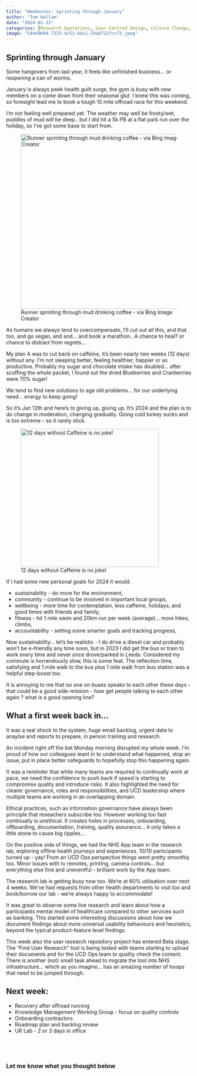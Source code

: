 ```yaml
---
title: "Weeknotes: sprinting through January"
author: "Tom Hallam"
date: "2024-01-12"
categories: [Research Operations, User-Centred Design, Culture Change, Knowledge Management, Leadership, Reporting, Ways of Working, Information Governance, Surveys, Weeknotes]
image: "544d9604-7333-4c53-bdc1-29a0721fccf3.jpeg"
---
```


## Sprinting through January

Some hangovers from last year, it feels like unfinished business… or reopening a can of worms.

January is always peek health guilt surge, the gym is busy with new members on a come down from their seasonal glut. I knew this was coming, so foresight lead me to book a tough 10 mile offroad race for this weekend. 

I’m not feeling well prepared yet. The weather may well be frosty/wet, puddles of mud will be deep..  but I did hit a 5k PB at a flat park run over the holiday, so I've got some base to start from.

![Runner sprinting through mud drinking coffee - via Bing Image Creator](544d9604-7333-4c53-bdc1-29a0721fccf3.jpeg){.external fig-alt="Male runner sprinting through a mud pit while drinking coffee" height="475"}

As humans we always tend to overcompensate, I’ll cut out all this, and that too, and go vegan, and and... and book a marathon.. A chance to heal? or chance to distract from regrets... 

My plan A was to cut back on caffeine, it’s been nearly two weeks (12 days) without any. I’m not sleeping better, feeling healthier, happier or as  productive. Probably my sugar and chocolate intake has doubled... after scoffing the whole packet, I found out the dried Blueberries and Cranberries were 70% sugar!

We tend to find new solutions to age old problems... for our underlying need... energy to keep going!

So it’s Jan 12th and here’s to giving up, giving up. It's 2024 and the plan is to do change in moderation, changing gradually. Going cold turkey sucks and is too extreme  - so it rarely stick. 

![12 days without Caffeine is no joke!](coffee.jpg){.external fig-alt="Costa coffee at its finest" height="375"}

If I had some new personal goals for 2024 it would:

* sustainability - do more for the environment, 
* community - continue to be involved in important local groups,
* wellbeing  - more time for contemplation, less caffeine, holidays, and good times with friends and family,
* fitness - hit 1 mile swim and 20km run per week (average)... more hikes, climbs,
* accountability - setting some smarter goals and tracking progress, 

Now sustainability... let's be realistic - I do drive a diesel car and probably won’t be e-friendly any time soon, but in 2023 I did get the bus or train to work every time and never once drove/parked in Leeds. Considered my commute is horrendously slow, this is some feat. The reflection time, satisfying and 1 mile walk to the bus plus 1 mile walk from bus station was a helpful step-boost too. 

It is annoying to me that no one on buses speaks to each other these days - that could be a good side-mission - how get people talking to each other again ? what is a good opening line?


## What a first week back in...

It was a real shock to the system, huge email backlog, urgent data to anaylse and reports to prepare, in person training and research.

An incident right off the bat Monday morning disrupted my whole week. I’m proud of how our colleagues leant in to understand what happened, stop an issue, put in place better safeguards to hopefully stop this happening again. 

It was a reminder that while many teams are required to continually work at pace, we need the confidence to push back if speed is starting to compromise quality and introduce risks. It also highlighted the need for clearer governance, roles and responsibilities, and UCD leadership where multiple teams are working in an overlapping domain. 

Ethical practices, such as information governance have always been principle that reseachers subscribe too. However working too fast continually is unethical. It creates holes in processes, onboarding, offboarding, documentation, training, quality assurance... it only takes a little stone to cause big ripples...

On the positive side of things, we had the NHS App team in the research lab, exploring offline health journeys and experiences. 10/10 participants turned up - yay! From an UCD Ops perspective things went pretty smoothly too. Minor issues with tv remotes, printing, camera controls... but everything else fine and uneventful - brilliant work by the App team. 

The research lab is getting busy now too. We're at 60% utilisation over next 4 weeks. We’ve had requests from other health departments to visit too and book/borrow our lab - we're always happy to accommodate!

It was great to observe some live research and learn about how a participants mental model of healthcare compared to other services such as banking. This started some interesting discussions about how we document findings about more universal usability behaviours and heuristics, beyond the typical product-feature level findings.

This week also the user research repository project has entered Beta stage. The "Find User Research" tool is being tested with teams starting to upload their documents and for the UCD Ops team to quality check the content. There is another (not) small task ahead to migrate the tool into NHS infrastructure... which as you imagine... has an amazing number of hoops that need to be jumped through. 

## Next week:

* Recovery after offroad running
* Knowledge Management Working Group - focus on quality controls
* Onboarding contractors
* Roadmap plan and backlog review
* UR Lab - 2 or 3 days in office





<br>
---

### Let me know what you thought below

<script src="https://giscus.app/client.js"
        data-repo="thomashallam/thomashallam.github.io"
        data-repo-id="R_kgDOIW_M2g"
        data-category="General"
        data-category-id="DIC_kwDOIW_M2s4CSpZr"
        data-mapping="url"
        data-strict="0"
        data-reactions-enabled="1"
        data-emit-metadata="0"
        data-input-position="top"
        data-theme="dark_protanopia"
        data-lang="en"
        data-loading="lazy"
        crossorigin="anonymous"
        async>
</script>
